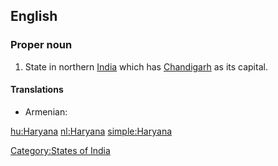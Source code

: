 ==English==

===Proper noun===
{{en-proper noun}}

#State in northern [[India]] which has [[Chandigarh]] as its capital.

====Translations====
{{trans-top|state}}
{{trans-mid}}
* Armenian: {{t|hy|Հարյանա|tr=Haryana|sc=Armn}}
{{trans-bottom}}

[[Category:States of India]]

[[hu:Haryana]]
[[nl:Haryana]]
[[simple:Haryana]]